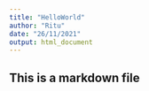 ---
title: "HelloWorld"
author: "Ritu"
date: "26/11/2021"
output: html_document
---

## This is a markdown file